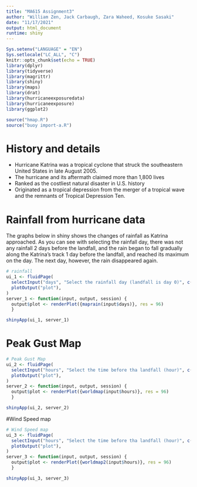 ```yaml
---
title: "MA615 Assignment3"
author: "William Zen, Jack Carbaugh, Zara Waheed, Kosuke Sasaki"
date: "11/17/2021"
output: html_document
runtime: shiny
---
```


```r
Sys.setenv("LANGUAGE" = "EN")
Sys.setlocale("LC_ALL", "C")
knitr::opts_chunk$set(echo = TRUE)
library(dplyr)
library(tidyverse)
library(magrittr)
library(shiny)
library(maps)
library(drat)
library(hurricaneexposuredata)
library(hurricaneexposure)
library(ggplot2)
```

```r
source("hmap.R")
source("buoy import-a.R")
```

# History and details

- Hurricane Katrina was a tropical cyclone that struck the southeastern United States in late August 2005. 
- The hurricane and its aftermath claimed more than 1,800 lives
- Ranked as the costliest natural disaster in U.S. history
- Originated as a tropical depression from the merger of a tropical wave and the remnants of Tropical Depression Ten.

# Rainfall from hurricane data
The graphs below in shiny shows the changes of rainfall as Katrina approached. As you can see with selecting the rainfall day, there was not any rainfall 2 days before the landfall, and the rain began to fall gradually along the Katrina's track 1 day before the landfall, and reached its maximum on the day. The next day, however, the rain disappeared again.
```r
# rainfall
ui_1 <- fluidPage(
  selectInput("days", "Select the rainfall day (landfall is day 0)", c(-5:5)),
  plotOutput("plot"),
)
server_1 <- function(input, output, session) {
  output$plot <- renderPlot({maprain(input$days)}, res = 96)
  }

shinyApp(ui_1, server_1)

```

# Peak Gust Map
```r
# Peak Gust Map
ui_2 <- fluidPage(
  selectInput("hours", "Select the time before tha landfall (hour)", c(0, -2, -5)),
  plotOutput("plot"),
)
server_2 <- function(input, output, session) {
  output$plot <- renderPlot({worldmap(input$hours)}, res = 96)
  }

shinyApp(ui_2, server_2)
```

#Wind Speed map
```r
# Wind Speed map
ui_3 <- fluidPage(
  selectInput("hours", "Select the time before tha landfall (hour)", c(0, -2, -5)),
  plotOutput("plot"),
)
server_3 <- function(input, output, session) {
  output$plot <- renderPlot({worldmap2(input$hours)}, res = 96)
  }

shinyApp(ui_3, server_3)
```
